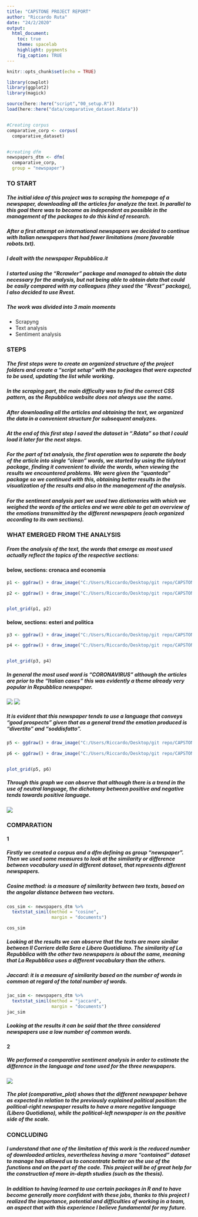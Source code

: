 ```yaml
---
title: "CAPSTONE PROJECT REPORT"
author: "Riccardo Ruta"
date: "24/2/2020"
output: 
  html_document:
    toc: true
    theme: spacelab
    highlight: pygments
    fig_caption: TRUE
---
```


```r
knitr::opts_chunk$set(echo = TRUE)

library(cowplot)
library(ggplot2)
library(magick)

source(here::here("script","00_setup.R"))
load(here::here("data/comparative_dataset.Rdata"))


#Creating corpus 
comparative_corp <- corpus(
  comparative_dataset)


#creating dfm
newspapers_dtm <- dfm(
  comparative_corp,
  group = "newspaper")

```


### TO START

##### The initial idea of this project was to scraping the homepage of a newspaper, downloading all the articles for analyze the text. In parallel to this goal there was to become as independent as possible in the management of the packages to do this kind of research.

##### After a first attempt on international newspapers we decided to continue with Italian newspapers that had fewer limitations (more favorable robots.txt).

##### I dealt with the newspaper Repubblica.it

##### I started using the "Rcrawler" package and managed to obtain the data necessary for the analysis, but not being able to obtain data that could be easily compared with my colleagues (they used the "Rvest" package), I also decided to use Rvest.

##### The work was divided into 3 main moments
- Scrapyng
- Text analysis
- Sentiment analysis

### STEPS

##### The first steps were to create an organized structure of the project folders and create a "script setup" with the packages that were expected to be used, updating the list while working.

##### In the scraping part, the main difficulty was to find the correct CSS pattern, as the Repubblica website does not always use the same.

##### After downloading all the articles and obtaining the text, we organized the data in a convenient structure for subsequent analyzes.

##### At the end of this first step I saved the dataset in ".Rdata" so that I could load it later for the next steps.

##### For the part of txt analysis, the first operation was to separate the body of the article into single "clean" words, we started by using the tidytext package, finding it convenient to divide the words, when viewing the results we encountered problems. We were given the "quanteda" package so we continued with this, obtaining better results in the visualization of the results and also in the management of the analysis.

##### For the sentiment analysis part we used two dictionaries with which we weighed the words of the articles and we were able to get an overview of the emotions transmitted by the different newspapers (each organized according to its own sections).


### WHAT EMERGED FROM THE ANALYSIS

##### From the analysis of the text, the words that emerge as most used actually reflect the topics of the respective sections:

#### below, sections: cronaca and economia
```r
p1 <- ggdraw() + draw_image("C:/Users/Riccardo/Desktop/git repo/CAPSTONE/Capstone-Project---FRS/La_Repubblica/plot/plot_cronaca.png")

p2 <- ggdraw() + draw_image("C:/Users/Riccardo/Desktop/git repo/CAPSTONE/Capstone-Project---FRS/La_Repubblica/plot/plot_economia.png")


plot_grid(p1, p2)

```

#### below, sections: esteri and politica
```r
p3 <- ggdraw() + draw_image("C:/Users/Riccardo/Desktop/git repo/CAPSTONE/Capstone-Project---FRS/La_Repubblica/plot/plot_esteri.png")

p4 <- ggdraw() + draw_image("C:/Users/Riccardo/Desktop/git repo/CAPSTONE/Capstone-Project---FRS/La_Repubblica/plot/plot_politica.png")


plot_grid(p3, p4)
```

##### In general the most used word is "CORONAVIRUS" although the articles are prior to the "Italian cases" this was evidently a theme already very popular in Repubblica newspaper.

![](C:\Users\Riccardo\Desktop\git repo\CAPSTONE\Capstone-Project---FRS\La_Repubblica\plot\frequencies.png) ![](C:\Users\Riccardo\Desktop\git repo\CAPSTONE\Capstone-Project---FRS\La_Repubblica\plot\plot.png)

##### It is evident that this newspaper tends to use a language that conveys "good prospects" given that as a general trend the emotion produced is "divertito" and "soddisfatto".

```r
p5 <- ggdraw() + draw_image("C:/Users/Riccardo/Desktop/git repo/CAPSTONE/Capstone-Project---FRS/La_Repubblica/plot/emotion_graph.png")

p6 <- ggdraw() + draw_image("C:/Users/Riccardo/Desktop/git repo/CAPSTONE/Capstone-Project---FRS/La_Repubblica/plot/emotion_ranked_graph.png")


plot_grid(p5, p6)
```

##### Through this graph we can observe that although there is a trend in the use of neutral language, the dichotomy between positive and negative tends towards positive language.

![](C:\Users\Riccardo\Desktop\git repo\CAPSTONE\Capstone-Project---FRS\La_Repubblica\plot\section_sentiment_graph.png)

###  COMPARATION

#### 1
##### Firstly we created a corpus and a dfm defining as group “newspaper”. Then we used some measures to look at the similarity or difference between vocabulary used in different dataset, that represents different newspapers.

##### Cosine method: is a measure of similarity between two texts, based on the angolar distance between two vectors.
```r
cos_sim <- newspapers_dtm %>%
  textstat_simil(method = "cosine",
                 margin = "documents")

cos_sim
```

##### Looking at the results we can observe that the texts are more similar between Il Corriere della Sera e Libero Quotidiano. The similarity of La Repubblica with the other two newspapers is about the same, meaning that La Repubblica uses a different vocabulary than the others.

##### Jaccard: it is a measure of similarity based on the number of words in common at regard of the total number of words.
```r
jac_sim <- newspapers_dtm %>%
  textstat_simil(method = "jaccard",
                 margin = "documents") 
jac_sim
```

##### Looking at the results it can be said that the three considered newspapers use a low number of common words.


#### 2

##### We performed a comparative sentiment analysis in order to estimate the difference in the language and tone used for the three newspapers.

![](C:\Users\Riccardo\Desktop\git repo\CAPSTONE\Capstone-Project---FRS\La_Repubblica\plot\comparative_plot.png)

##### The plot (comparative_plot) shows that the different newspaper behave as expected in relation to the previously explained political position: the political-right newspaper results to have a more negative language (Libero Quotidiano), while the political-left newspaper is on the positive side of the scale.



### CONCLUDING


##### I understand that one of the limitation of this work is the reduced number of downloaded articles, nevertheless having a more "contained" dataset to manage has allowed us to concentrate better on the use of the functions and on the part of the code. This project will be of great help for the construction of more in-depth studies (such as the thesis).

##### In addition to having learned to use certain packages in R and to have become generally more confident with these jobs, thanks to this project I realized the importance, potential and difficulties of working in a team, an aspect that with this experience I believe fundamental for my future.


